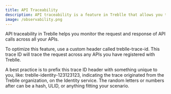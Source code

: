 ```yaml
---
title: API Traceability
description: API traceability is a feature in Treblle that allows you to trace the request and response of an API call across all of your APIs.
image: /observability.png
---
```


API traceability in Treblle helps you monitor the request and response of API calls across all your APIs.

To optimize this feature, use a custom header called treblle-trace-id. This trace ID will trace the request across any APIs you have registered with Treblle.

A best practice is to prefix this trace ID header with something unique to you, like: treblle-identity-123123123, indicating the trace originated from the Treblle organization, on the Identity service. The random letters or numbers after can be a hash, ULID, or anything fitting your scenario.
